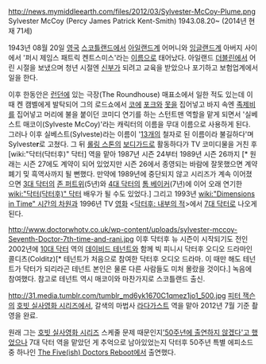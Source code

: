 http://news.mymiddleearth.com/files/2012/03/Sylvester-McCoy-Plume.png
Sylvester McCoy (Percy James Patrick Kent-Smith)
1943.08.20~ 
(2014년 현재 71세)

1943년 08월 20일 [[영국]] [[스코틀랜드]]에서 [[아일랜드]]계 어머니와 [[잉글랜드]]계 아버지 사이에서 '퍼시 제임스 패트릭 켄트스미스'라는 [[이름]]으로 태어났다. 아일랜드 [[더블린]]에서 어린 시절을 보냈으며 청년 시절엔 [[신부]]가 되려고 교육을 받았으나 포기하고 보험업계에서 일을 한다.

이후 한동안은 [[런던]]에 있는 극장(The Roundhouse) 매표소에서 일한 적도 있는데 이 때 켄 캠벨에게 발탁되어 그의 로드쇼에서 [[코]]에 [[포크]]와 [[못]]을 집어넣고 바지 속엔 [[족제비]]를 집어넣고 머리에 불을 붙이던 코미디 연기를 하는 스턴트맨 역할을 맡게 되면서 '실베스트 매코이(Sylveste McCoy)'라는 캐릭터의 이름을 무대 이름으로 사용하게 된다. 그러나 이후 실베스트(Sylveste)라는 이름이 '[[13]]개의 철자로 된 이름이라 불길하다'며 Sylveste'''r'''로 고쳤다. 그 뒤 [[롤링 스톤]]의 [[보디가드]]로 활동하다가 TV 코미디물을 거친 후 [wiki:"닥터(닥터후)" 닥터] 역을 맡아 1987년 시즌 24부터 1989년 시즌 26까지 [* 원래는 시즌 27에도 계약이 되어 있었지만 시즌 26에서 종영되는 바람에 잘못했으면 계약 폐기 밎 흑역사까지 될 뻔했다. 만약에 1989년에 중단되지 않고 시리즈가 계속 이어졌으면 [[3대 닥터]]의 [[존 퍼트위]](5년)와  [[4대 닥터]]의 [[톰 베이커]](7년)에 이어 오래 연기한 [[wiki:"닥터(닥터후)" 닥터]] 배우가 될 수도 있었다.] 그리고 1993년 [[wiki:"Dimensions in Time" 시간의 차원]]과 1996년 TV [[영화]] <[[닥터후: 내부의 적]]>에서 [[7대 닥터]]로 나오게 된다.

http://www.doctorwhotv.co.uk/wp-content/uploads/sylvester-mccoy-Seventh-Doctor-7th-time-and-rani.jpg
이후 닥터후 뉴 시즌이 시작되기도 전인 2002년에 [[10대 닥터]] 역의 [[데이비드 테넌트]]와 함께 빅 피니시 닥터후 오디오 드라마인 콜디츠(Colditz)[* 테넌트가 처음으로 참여한 닥터후 오디오 드라마. 이 때만 해도 테넌트가 닥터가 되리라곤 테넌트 본인은 물론 다른 사람들도 미처 몰랐을 것이다.] 녹음에 참여했다. 참고로 테넌트 역시 매코이와 마찬가지로 스코틀랜드 출신.

http://31.media.tumblr.com/tumblr_md6yk1670C1qmez1jo1_500.jpg
[[피터 잭슨]]의 [[호빗 실사영화 시리즈]]에서, 갈색의 마법사 [[라다가스트]] 역을 맡아 2012년 7월 기준 촬영을 완료.

원래 그는 [[호빗 실사영화 시리즈]] 스케줄 문제 때문인지[http://tennantnews.blogspot.kr/2013/04/sylvester-mccoy-says-he-will-not-be.html#!/2013/04/sylvester-mccoy-says-he-will-not-be.html '50주년에 출연하지 않겠다'고 했었으나 ] 7대 닥터 역을 맡았던 게 추억으로 남아있었는지 닥터후 50주년 특별 에피소드 중 하나인 [[The Five(ish) Doctors Reboot]]에서 출연했다.
